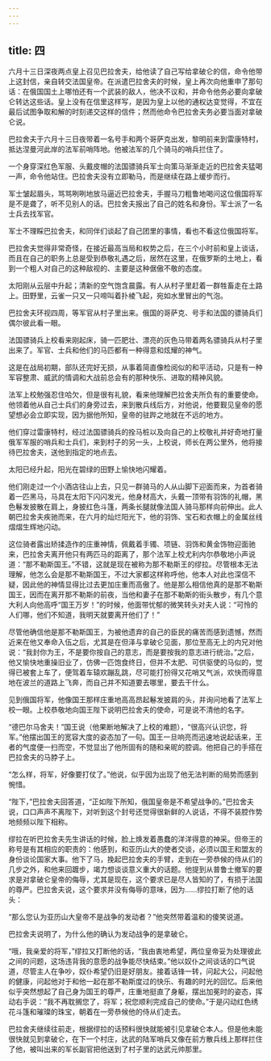 ```yaml
---
---
---
```

title: 四
---



六月十三日深夜两点皇上召见巴拉舍夫，给他读了自己写给拿破仑的信，命令他带上这封信，亲自转交法国皇帝。在派遣巴拉舍夫的时候，皇上再次向他重申了那句话：在俄国国土上哪怕还有一个武装的敌人，他决不议和，并命令他务必要向拿破仑转达这些话。皇上没有在信里这样写，是因为皇上以他的通权达变觉得，不宜在最后试图争取和解的时刻递交这样的信件；然而他命令巴拉舍夫务必要当面对拿破仑说。

巴拉舍夫于六月十三日夜带着一名号手和两个哥萨克出发，黎明前来到雷康特村，抵达涅曼河此岸的法军前哨阵地。他被法军的几个骑马的哨兵拦住了。

一个身穿深红色军服、头戴皮帽的法国骠骑兵军士向策马渐渐走近的巴拉舍夫猛喝一声，命令他站住。巴拉舍夫没有立即勒马，而是继续在路上缓步而行。

军士皱起眉头，骂骂咧咧地放马逼近巴拉舍夫，手握马刀粗鲁地喝问这位俄国将军是不是聋了，听不见别人的话。巴拉舍夫报出了自己的姓名和身份。军士派了一名士兵去找军官。

军士不理睬巴拉舍夫，和同伴们谈起了自己团里的事情，看也不看这位俄国将军。

巴拉舍夫觉得非常奇怪，在接近最高当局和权势之后，在三个小时前和皇上谈话，而且在自己的职务上总是受到恭敬礼遇之后，居然在这里，在俄罗斯的土地上，看到一个粗人对自己的这种敌视的、主要是这种倨傲不敬的态度。

太阳刚从云层中升起；清新的空气饱含晨露。有人从村子里赶着一群牲畜走在土路上。田野里，云雀一只又一只啼叫着扑棱飞起，宛如水里冒出的气泡。

巴拉舍夫环视四周，等军官从村子里出来。俄国的哥萨克、号手和法国的骠骑兵们偶尔彼此看一眼。

法国骠骑兵上校看来刚起床，骑一匹肥壮、漂亮的灰色马带着两名骠骑兵从村子里出来了。军官、士兵和他们的马匹都有一种得意和炫耀的神气。

这是在战局初期，部队还完好无损，从事着简直像检阅似的和平活动，只是有一种军容整肃、威武的情调和大战前总会有的那种快乐、进取的精神风貌。

法军上校勉强忍住哈欠，但是很有礼貌，看来他理解巴拉舍夫所负有的重要使命。他领着他从自己士兵们的身旁过去，来到散兵线后方，对他说，他要觐见皇帝的愿望想必会立即实现，因为据他所知，皇帝的驻跸之地就在不远的地方。

他们穿过雷康特村，经过法国骠骑兵的拴马桩以及向自己的上校敬礼并好奇地打量俄军军服的哨兵和士兵们，来到村子的另一头，上校说，师长在两公里外，他将接待巴拉舍夫，送他到指定的地点去。

太阳已经升起，阳光在碧绿的田野上愉快地闪耀着。

他们刚走过一个小酒店往山上去，只见一群骑马的人从山脚下迎面而来，为首者骑着一匹黑马，马具在太阳下闪闪发光，他身材高大，头戴一顶带有羽饰的礼帽，黑色鬈发披散在肩上，身披红色斗篷，两条长腿就像法国人骑马那样向前伸出。此人朝巴拉舍夫疾驰而来，在六月的灿烂阳光下，他的羽饰、宝石和衣帽上的金属丝线熠熠生辉地闪动。

这位骑者露出矫揉造作的庄重神情，佩戴着手镯、项链、羽饰和黄金饰物迎面驰来，巴拉舍夫离开他只有两匹马的距离了，那个法军上校尤利内尔恭敬地小声说道：“那不勒斯国王。”不错，这就是现在被称为那不勒斯王的缪拉。尽管根本无法理解，他怎么会是那不勒斯国王，不过大家都这样称呼他，他本人对此也深信不疑，因此他的神情显得比过去更加庄重而高傲了。他是那么相信他真的是那不勒斯国王，因而在离开那不勒斯的前夜，当他和妻子在那不勒斯的街头散步，有几个意大利人向他高呼“国王万岁！”的时候，他面带忧郁的微笑转头对夫人说：“可怜的人们哪，他们不知道，我明天就要离开他们了！”

尽管他确信他是那不勒斯国王，为被他遗弃的自己的臣民的痛苦而感到遗憾，然而近来在他又奉命入伍之后，尤其是在但泽与拿破仑见面，那位至高无上的内兄对他说：“我封你为王，不是要你按自己的意志，而是要按我的意志进行统治。”之后，他又愉快地重操旧业了，仿佛一匹饱食终日，但并不太肥、可供驱使的马似的，觉得已被套上车了，便驾着车辕欢蹦乱跳，尽可能打扮得又花哨又气派，欢快而得意地在波兰的道路上飞奔，而自己并不知道要去哪里，要去干什么。

见到俄国将军，他像国王那样庄重地高高昂起鬈发披肩的头，并询问地看了法军上校一眼。上校恭敬地向国王陛下说明巴拉舍夫的使命，可是说不清他的名字。

“德巴尔马舍夫！”国王说（他果断地解决了上校的难题），“很高兴认识您，将军。”他摆出国王的宽容大度的姿态加了一句。国王一旦响亮而迅速地说起话来，王者的气度便一扫而空，不觉显出了他所固有的随和亲昵的腔调。他把自己的手搭在巴拉舍夫的马脖子上。

“怎么样，将军，好像要打仗了。”他说，似乎因为出现了他无法判断的局势而感到惋惜。

“陛下，”巴拉舍夫回答道，“正如陛下所知，俄国皇帝是不希望战争的。”巴拉舍夫说，口口声声不离陛下，对听到这个封号还觉得很新鲜的人说话，不得不装腔作势地频频以陛下相称。

缪拉在听巴拉舍夫先生讲话的时候，脸上焕发着愚蠢的洋洋得意的神采。但帝王的称号是有其相应的职责的：他感到，和亚历山大的使者交谈，必须以国王和盟友的身份谈论国家大事。他下了马，挽起巴拉舍夫的手臂，走到在一旁恭候的侍从们的几步之外，和他来回踱步，竭力想谈谈意义重大的话题。他提到从普鲁士撤军的要求是对拿破仑皇帝的侮辱，尤其是现在，这个要求已是尽人皆知的了，有损于法国的尊严。巴拉舍夫说，这个要求并没有侮辱的意味，因为……缪拉打断了他的话头：

“那么您认为亚历山大皇帝不是战争的发动者？”他突然带着温和的傻笑说道。

巴拉舍夫说明了，为什么他的确认为发动战争的是拿破仑。

“哦，我亲爱的将军，”缪拉又打断他的话，“我由衷地希望，两位皇帝妥为处理彼此之间的问题，这场违背我的意愿的战争能尽快结束。”他以奴仆之间谈话的口气说道，尽管主人在争吵，奴仆希望仍旧是好朋友。接着话锋一转，问起大公，问起他的健康，问起他对于和他一起在那不勒斯度过的快乐、有趣的时光的回忆。后来他似乎突然想起了自己身为国王的尊严，庄重地挺直了身躯，摆出加冕时的姿态，挥动右手说：“我不再耽搁您了，将军；祝您顺利完成自己的使命。”于是闪动红色绣花斗篷和璀璨的珠宝，朝着在一旁恭候他的侍从们走去。

巴拉舍夫继续往前走，根据缪拉的话预料很快就能被引见拿破仑本人。但是他未能很快就见到拿破仑，在下一个村庄，达武的陆军哨兵又像在前方散兵线上那样拦住了他，被叫出来的军长副官把他送到了村子里的达武元帅那里。